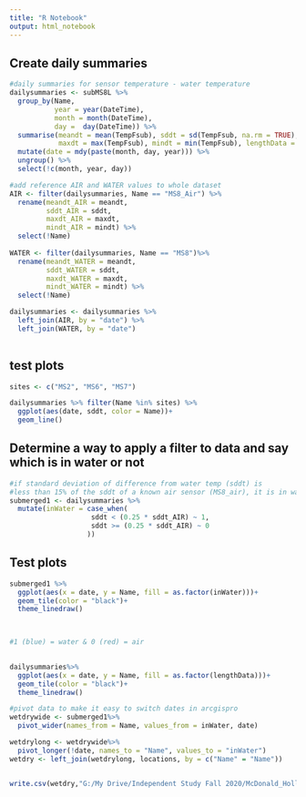 ```yaml
---
title: "R Notebook"
output: html_notebook
---
```


## Create daily summaries

```r
#daily summaries for sensor temperature - water temperature
dailysummaries <- subMS8L %>% 
  group_by(Name, 
           year = year(DateTime), 
           month = month(DateTime), 
           day =  day(DateTime)) %>%
  summarise(meandt = mean(TempFsub), sddt = sd(TempFsub, na.rm = TRUE),
            maxdt = max(TempFsub), mindt = min(TempFsub), lengthData = length(TempFsub)) %>%
  mutate(date = mdy(paste(month, day, year))) %>%
  ungroup() %>%
  select(!c(month, year, day)) 

#add reference AIR and WATER values to whole dataset
AIR <- filter(dailysummaries, Name == "MS8_Air") %>%
  rename(meandt_AIR = meandt,
         sddt_AIR = sddt,
         maxdt_AIR = maxdt,
         mindt_AIR = mindt) %>%
  select(!Name)
  
WATER <- filter(dailysummaries, Name == "MS8")%>%
  rename(meandt_WATER = meandt,
         sddt_WATER = sddt,
         maxdt_WATER = maxdt,
         mindt_WATER = mindt) %>%
  select(!Name)

dailysummaries <- dailysummaries %>%
  left_join(AIR, by = "date") %>%
  left_join(WATER, by = "date")
  
```

## test plots

```r
sites <- c("MS2", "MS6", "MS7")

dailysummaries %>% filter(Name %in% sites) %>%
  ggplot(aes(date, sddt, color = Name))+
  geom_line()
```

## Determine a way to apply a filter to data and say which is in water or not

```r
#if standard deviation of difference from water temp (sddt) is 
#less than 15% of the sddt of a known air sensor (MS8_air), it is in water
submerged1 <- dailysummaries %>%
  mutate(inWater = case_when(
                    sddt < (0.25 * sddt_AIR) ~ 1,
                    sddt >= (0.25 * sddt_AIR) ~ 0
                   ))


```

## Test plots

```r

submerged1 %>%
  ggplot(aes(x = date, y = Name, fill = as.factor(inWater)))+
  geom_tile(color = "black")+
  theme_linedraw()
 


#1 (blue) = water & 0 (red) = air
  
```


```r
dailysummaries%>%
  ggplot(aes(x = date, y = Name, fill = as.factor(lengthData)))+
  geom_tile(color = "black")+
  theme_linedraw()
```

```r
#pivot data to make it easy to switch dates in arcgispro
wetdrywide <- submerged1%>%
  pivot_wider(names_from = Name, values_from = inWater, date)

wetdrylong <- wetdrywide%>%
  pivot_longer(!date, names_to = "Name", values_to = "inWater")
wetdry <- left_join(wetdrylong, locations, by = c("Name" = "Name"))


write.csv(wetdry,"G:/My Drive/Independent Study Fall 2020/McDonald_Hollow//wetdry.csv")

```



